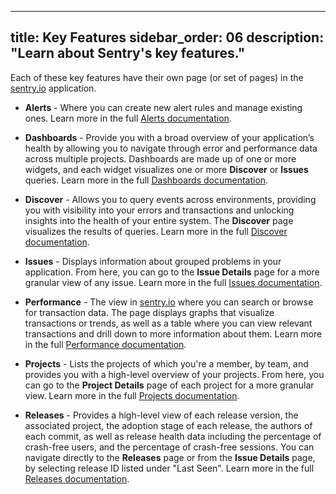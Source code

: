 
---
title: Key Features
sidebar_order: 06
description: "Learn about Sentry's key features."
---

Each of these key features have their own page (or set of pages) in the [sentry.io](https://sentry.io) application.

- **Alerts** - Where you can create new alert rules and manage existing ones. Learn more in the full [Alerts documentation](/product/alerts/).

- **Dashboards** - Provide you with a broad overview of your application’s health by allowing you to navigate through error and performance data across multiple projects. Dashboards are made up of one or more widgets, and each widget visualizes one or more **Discover** or **Issues** queries. Learn more in the full [Dashboards documentation](/product/dashboards/).

- **Discover** - Allows you to query events across environments, providing you with visibility into your errors and transactions and unlocking insights into the health of your entire system. The **Discover** page visualizes the results of queries. Learn more in the full [Discover documentation](/product/discover-queries/).

- **Issues** - Displays information about grouped problems in your application. From here, you can go to the **Issue Details** page for a more granular view of any issue. Learn more in the full [Issues documentation](/product/issues/).

- **Performance** - The view in [sentry.io](http://sentry.io) where you can search or browse for transaction data. The page displays graphs that visualize transactions or trends, as well as a table where you can view relevant transactions and drill down to more information about them. Learn more in the full [Performance documentation](/product/performance/).

- **Projects** - Lists the projects of which you're a member, by team, and provides you with a high-level overview of your projects. From here, you can go to the **Project Details** page of each project for a more granular view. Learn more in the full [Projects documentation](/product/projects/).

- **Releases** - Provides a high-level view of each release version, the associated project, the adoption stage of each release, the authors of each commit, as well as release health data including the percentage of crash-free users, and the percentage of crash-free sessions. You can navigate directly to the **Releases** page or from the **Issue Details** page, by selecting release ID listed under "Last Seen". Learn more in the full [Releases documentation](/product/releases/).
